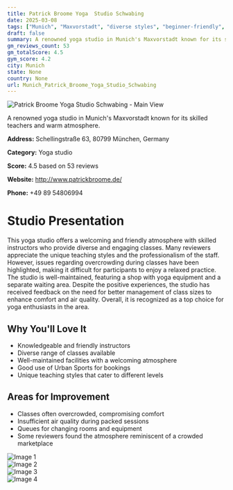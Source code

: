```yaml
---
title: Patrick Broome Yoga  Studio Schwabing
date: 2025-03-08
tags: ["Munich", "Maxvorstadt", "diverse styles", "beginner-friendly", "unique teaching", "welcoming atmosphere", "crowded classes", "Munich"]  
draft: false
summary: A renowned yoga studio in Munich's Maxvorstadt known for its skilled teachers and warm atmosphere.
gm_reviews_count: 53
gm_totalScore: 4.5
gym_score: 4.2
city: Munich
state: None
country: None
url: Munich_Patrick_Broome_Yoga_Studio_Schwabing
---
```


<div className="aspect-[16/9] relative my-8">
  <img 
    src="https://lh5.googleusercontent.com/p/AF1QipPBFZtll_-XNUumxC7lpUgOZFU8RSdXDvfVov2B=w1920-h1080-k-no"
    alt="Patrick Broome Yoga  Studio Schwabing - Main View"
    className="object-cover absolute inset-0 w-full h-full rounded-lg"
  />
</div>

A renowned yoga studio in Munich's Maxvorstadt known for its skilled teachers and warm atmosphere.

**Address:** Schellingstraße 63, 80799 München, Germany

**Category:** Yoga studio

**Score:** 4.5 based on 53 reviews

**Website:** http://www.patrickbroome.de/

**Phone:** +49 89 54806994

# Studio Presentation

This yoga studio offers a welcoming and friendly atmosphere with skilled instructors who provide diverse and engaging classes. Many reviewers appreciate the unique teaching styles and the professionalism of the staff. However, issues regarding overcrowding during classes have been highlighted, making it difficult for participants to enjoy a relaxed practice. The studio is well-maintained, featuring a shop with yoga equipment and a separate waiting area. Despite the positive experiences, the studio has received feedback on the need for better management of class sizes to enhance comfort and air quality. Overall, it is recognized as a top choice for yoga enthusiasts in the area.



## Why You'll Love It

- Knowledgeable and friendly instructors
- Diverse range of classes available
- Well-maintained facilities with a welcoming atmosphere
- Good use of Urban Sports for bookings
- Unique teaching styles that cater to different levels

## Areas for Improvement

- Classes often overcrowded, compromising comfort
- Insufficient air quality during packed sessions
- Queues for changing rooms and equipment
- Some reviewers found the atmosphere reminiscent of a crowded marketplace

<div className="grid grid-cols-1 xl:grid-cols-2 gap-4 my-8">
<div className="aspect-[4/3] relative"><img src="https://lh5.googleusercontent.com/p/AF1QipMILUgx0jtLYuIHJCZDlZK8jf9x3Ov-e30iQFcV=w1920-h1080-k-no" alt="Image 1" className="object-cover absolute inset-0 w-full h-full rounded-lg" /></div>
<div className="aspect-[4/3] relative"><img src="https://lh5.googleusercontent.com/p/AF1QipOYi5WQnD3Z1OCckGnMzCeLZAZrbaSOaVQIa_ro=w1920-h1080-k-no" alt="Image 2" className="object-cover absolute inset-0 w-full h-full rounded-lg" /></div>
<div className="aspect-[4/3] relative"><img src="https://lh5.googleusercontent.com/p/AF1QipOu7CsZWs0mJNkdKUzVVY8cOD4CDNQ9jA-kkx7T=w1920-h1080-k-no" alt="Image 3" className="object-cover absolute inset-0 w-full h-full rounded-lg" /></div>
<div className="aspect-[4/3] relative"><img src="https://lh5.googleusercontent.com/p/AF1QipPhUjzQ0sByW3X94H_q_Ux059aRaXXMq50QwaNJ=w1920-h1080-k-no" alt="Image 4" className="object-cover absolute inset-0 w-full h-full rounded-lg" /></div>
</div>